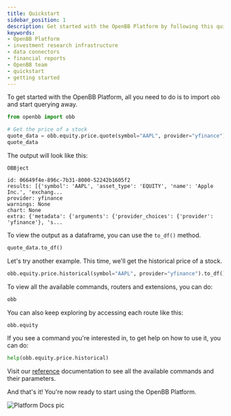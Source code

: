 ```yaml
---
title: Quickstart
sidebar_position: 1
description: Get started with the OpenBB Platform by following this quickstart guide for the Python interface.
keywords:
- OpenBB Platform
- investment research infrastructure
- data connectors
- financial reports
- OpenBB team
- quickstart
- getting started
---
```



<HeadTitle title="Quickstart | OpenBB Platform Docs" />

To get started with the OpenBB Platform, all you need to do is to import `obb` and start querying away.

```python
from openbb import obb

# Get the price of a stock
quote_data = obb.equity.price.quote(symbol="AAPL", provider="yfinance")
quote_data
```

The output will look like this:

```console
OBBject

id: 06649f4e-896c-7b31-8000-52242b1605f2
results: [{'symbol': 'AAPL', 'asset_type': 'EQUITY', 'name': 'Apple Inc.', 'exchang...
provider: yfinance
warnings: None
chart: None
extra: {'metadata': {'arguments': {'provider_choices': {'provider': 'yfinance'}, 's...
```

To view the output as a dataframe, you can use the `to_df()` method.

```python
quote_data.to_df()
```

Let's try another example. This time, we'll get the historical price of a stock.

```python
obb.equity.price.historical(symbol="AAPL", provider="yfinance").to_df()
```

To view all the available commands, routers and extensions, you can do:

```python
obb
```

You can also keep exploring by accessing each route like this:

```python
obb.equity
```

If you see a command you're interested in, to get help on how to use it, you can do:

```python
help(obb.equity.price.historical)
```

Visit our [reference](/platform/reference) documentation to see all the available commands and their parameters.

And that's it! You're now ready to start using the OpenBB Platform.

![Platform Docs pic](https://github.com/OpenBB-finance/OpenBBTerminal/assets/85772166/74520441-5e95-4ba6-9d16-6a2d5c966cf9)
